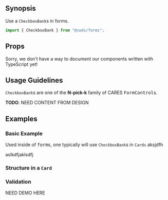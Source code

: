
## Synopsis

Use a `CheckboxBank`s in forms.

<DemoCard>
  <BasicCheckboxBankExample
    options={[
      { value: "foo", label: "Foo" },
      { value: "bar", label: "Bar" },
      { value: "bazz", label: "Bazz" },
      { value: "quo", label: "Quo" },
      { value: "qux", label: "Qux" }
    ]}
    initialValues={["quo"]}
    label="Metasyntactic Variables"
    fieldName="metaVarNames"
    className="mb-0"
    noDebug
  />
</DemoCard>

```jsx
import { CheckboxBank } from "@cwds/forms";
```

## Props

<!-- <PropTable docgen={Docgen.Alert} /> -->

<Alert color="warning">
  Sorry, we don't have a way to document our components written with TypeScript
  yet!
</Alert>

## Usage Guidelines

`CheckboxBank`s are one of the **N-pick-k** family of CARES <tt>FormControl</tt>s.

<Alert color="warning">
  <strong>TODO</strong>: NEED CONTENT FROM DESIGN
</Alert>

## Examples

### Basic Example

Used inside of <tt>form</tt>s, one typically will use `CheckboxBank`s in <Link to="/components/Card"><code>Cards</code></Link> aksjdfh

aslkdfjaklsdfj

<BasicCheckboxBankExample />

### Structure in a `Card`

### Validation

NEED DEMO HERE

<!--
### A Simple CheckboxBank

<SimpleCheckboxBankExample />
-->

<!--
### Another Example

<CheckboxBankExample />
-->

<!--
### Validation

<CheckboxBankValidationExample />
-->

<!--
<StaticExample />
-->
